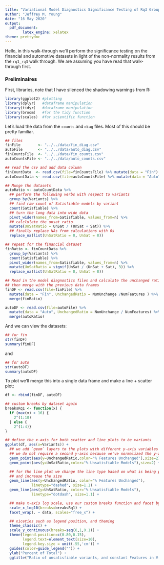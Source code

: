 ```yaml
---
title: "Variational Model Diagnostics Significance Testing of Rq3 Groups"
author: "Jeffrey M. Young"
date: "16 May 2020"
output:
  pdf_document:
        latex_engine: xelatex
theme: prettydoc
---
```


Hello, in this walk-through we'll perform the significance testing on the
financial and automotive datasets in light of the non-normality results from the
`rq1_rq3` walk through. We are assuming you have read that walk-through first.

### Preliminaires
First, libraries, note that I have silenced the shadowing warnings from R:
```r
library(ggplot2) #plotting
library(dplyr)   #dataframe manipulation
library(tidyr)   #dataframe manipulation
library(broom)   #for the tidy function
library(scales)  #for scientific function
```

Let's load the data from the `counts` and `diag` files. Most of this should be
pretty familiar.

```r
## files
finFile        <- "../../data/fin_diag.csv"
autoFile       <- "../../data/auto_diag.csv"
finCountsFile  <- "../../data/fin_counts.csv"
autoCountsFile <- "../../data/auto_counts.csv"

## read the csv and add data column
finCountData  <- read.csv(file=finCountsFile) %>% mutate(data = "Fin")
autoCountData <- read.csv(file=autoCountsFile) %>% mutate(data = "Auto")

## Munge the datasets
autoRatio <- autoCountData %>%
  ## perform the following verbs with respect to variants
  group_by(Variants) %>%
  ## find raw count of Satisfiable models by variant
  count(Satisfiable) %>%
  ## turn the long data into wide data
  pivot_wider(names_from=Satisfiable, values_from=n) %>%
  ## calclulate the unsat ratio
  mutate(UnSatRatio = UnSat / (UnSat + Sat)) %>%
  ## finally replace NAs from calculations with 0s
  replace_na(list(UnSatRatio = 0, UnSat = 0))

## repeat for the financial dataset
finRatio <- finCountData %>%
  group_by(Variants) %>%
  count(Satisfiable) %>%
  pivot_wider(names_from=Satisfiable, values_from=n) %>%
  mutate(UnSatRatio = signif(UnSat / (UnSat + Sat), 3)) %>%
  replace_na(list(UnSatRatio = 0, UnSat = 0))

## Read in the model diagnostics files and calculate the unchanged ratio
## then merge with the previous data frames
finDF <- read.csv(file=finFile) %>%
  mutate(data = "Fin", UnchangedRatio = NumUnchange /NumFeatures ) %>%
  merge(finRatio)

autoDF <- read.csv(file=autoFile) %>%
  mutate(data = "Auto", UnchangedRatio = NumUnchange / NumFeatures) %>%
  merge(autoRatio)
```

And we can view the datasets:

```r
## for fin
str(finDF)
summary(finDF)
```

and

```r
## for auto
str(autoDF)
summary(autoDF)
```

To plot we'll merge this into a single data frame and make a line + scatter plot:

```r
df <- rbind(finDF, autoDF)

## custom breaks by dataset again
breaksRq1 <- function(x) {
  if (max(x) > 16) {
    2^(1:10)
  } else {
    2^(1:4)}
}

## define the x-axis for both scatter and line plots to be variants
ggplot(df, aes(x=Variants)) +
  ## we add `geom` layers to the plots with different y-axis variables
  ## we do not require a second y-axis because we've normalized the y-axis to ratios
  geom_point(aes(y=UnchangedRatio,color="% Features Unchanged"),size=2) +
  geom_point(aes(y=UnSatRatio,color="% Unsatisfiable Models"),size=2) +

  ## for the line plot we change the line type based on what is being plotted
  ## and increase the size
  geom_line(aes(y=UnchangedRatio, color="% Features Unchanged"),
            linetype="dashed", size=1.1) +
  geom_line(aes(y=UnSatRatio, color="% Unsatisfiable Models"),
            linetype="dotdash", size=1.1) +

  ## make x-axis log scale, use our custom breaks function and facet by dataset
  scale_x_log10(breaks=breaksRq1) +
  facet_wrap(. ~ data, scales="free_x") +

  ## niceties such as legend position, and theming
  theme_classic() +
  scale_y_continuous(breaks=seq(0,1,0.1)) +
  theme(legend.position=c(0.80,0.15),
        legend.text=element_text(size=10),
        legend.key.size = unit(.55,'cm')) +
  guides(color=guide_legend("")) +
  ylab("Percent of Total") +
  ggtitle("Ratio of unsatisfiable variants, and constant Features in V-Model")
```
